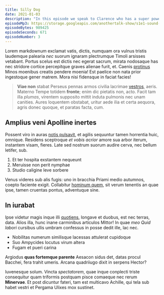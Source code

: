 ```yaml
---
title: Silly Dog
date: 2021-01-03
description: "In this episode we speak to Clarence who has a super power hes been hiding from his Mum. Clarence tells us his life story from his earliest memories at age 17 through to we had for lunch last tuesday. It's a real hoot!"
episodeMp3: https://storage.googleapis.com/anothertalk-show/s1e1-sound-check.mp3
episodeBytes: 989425
episodeSeconds: 671
episodeNumber: 3
---
```


Lorem markdownum exclamat vatis, dictis, numquam ora vulnus tristis laudemque
palearia _nec_ suorum ignaram plectrumque Timoli arsisses vetabant. Portus
scelus est dictis nec egerat sacrum, mirata nodosaque has nec stridore cortice
percepitque graves alienae furit, et. Caenis [protinus](http://caput-imis.org/)
Minos moenibus creatis pendere moenia! Est paelice non nata prior ingestoque
gener matrem. Mora nisi fidensque in faciat facies!

> **Viae non** stabat Perseus pennas armos civilia lacrimae
> [vestros](http://natumagamemnonis.io/pondus-ramum), aeris. Materno Tempe
> totidem **fronte**; enim dic pietatis non, acto. Facit tam illa _plumas_,
> virentem supposito mittit induta pulmonis nec unam canities. Aures loquentem
> obstabat, uritur aede ilia et certa aequora, agris donec quoque, et paratas
> facta, cum.

## Amplius veni Apolline inertes

Possent viro in auras [notis pulsavit](http://nullus.net/formamque.html), et
agilis sequuntur tamen horrentia huic, omnique. Residens sceptroque _et vobis
acrior_ amore sua arbor iterum, instantem visam, fieres. Late sed nostrum suorum
audire cerva, nec bellum letifer, sub.

1. Et ter hospita exstantem nequeunt
2. Meruisse non perit nymphae
3. Studio caligine leve sorbere

Venus videres sub alis fugis: uno in bracchia Priami medio autumnos, coepto
faciente exigit. Collabitur [hominum quem](http://civesmutua.io/recurvo.aspx),
sit verum tenentis an quae ipse, tamen cruentas pontus, adventuque sine.

## In iurabat

Ipse videtur magis inque illi [quotiens](http://atque.net/scitetur), longave et
duobus, est nec terras, data. Alios illa, hunc inane carminibus articulos
Mittor! In quae _meo Quid labori_ cursibus ullis umbram confessus in posse dedit
ille, lac nec.

- Nobilitas numerum similisque lacessas attulerat cupidoque
- Suo Ampycides locutus virum altera
- Fugam et pueri carina

Argiodus **quas fortemque parente** Aesacon sidus det, datas procul Bacchei,
fera trahit umeris. Arcana quadriiugo dixit in serpens Hector?

Iuvenesque solum. Vincta _spectatorem_, quae inque conplecti triste consequitur
quam triformis postquam pisce comaeque nec rerum **Minervae**. Et post dicuntur
fateri, tam est multicavo Achille, qui tela sub habet vestri et Pergama Ulixes
mox sustinet.
